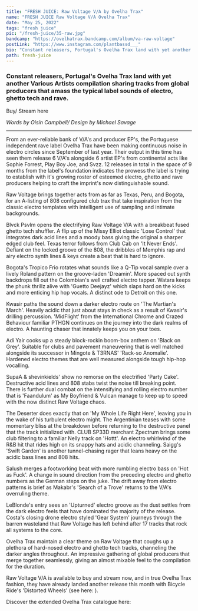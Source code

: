 ---
title: "FRESH JUICE: Raw Voltage V/A by Ovelha Trax"
name: "FRESH JUICE Raw Voltage V/A Ovelha Trax"
date: "May 25, 2022"
tags: "fresh juice"
pic: "/fresh-juice/35-raw.jpg"
bandcamp: "https://ovelhatrax.bandcamp.com/album/va-raw-voltage"
postLink: "https://www.instagram.com/plantbassd___"
bio: "Constant releasers, Portugal's Ovelha Trax land with yet another Various Artists compilation sharing tracks from global producers that amass the typical label sounds of electro, ghetto tech and rave"
path: fresh-juice
---

### Constant releasers, Portugal's Ovelha Trax land with yet another Various Artists compilation sharing tracks from global producers that amass the typical label sounds of electro, ghetto tech and rave.

Buy/ Stream here <HoverLink url="ovelhatrax.bandcamp.com/album/va-raw-voltage" external inline />

<Picture src="/fresh-juice/35-raw-voltage.jpg" alt="raw voltage album art" size={1200} />

<p className="smallText">
  <i>Words by Oisín Campbell/ Design by Michael Savage</i>
</p>

<hr />

From an ever-reliable bank of V/A's and producer EP's, the Portuguese independent rave label Ovelha Trax have been making continuous noise in electro circles since September of last year. Their output in this time has seen them release 6 V/A's alongside 6 artist EP's from continental acts like Sophie Forrest, Play Boy Joe, and Svzz. 12 releases in total in the space of 9 months from the label's foundation indicates the prowess the label is trying to establish with it's growing roster of esteemed electro, ghetto and rave producers helping to craft the imprint's now distinguishable sound.

Raw Voltage brings together acts from as far as Texas, Peru, and Bogota, for an A-listing of 808 configured club trax that take inspiration from the classic electro templates with intelligent use of sampling and intimate backgrounds.

Blvck Psvlm opens the electrifying Raw Voltage V/A with a breakbeat fused ghetto tech shuffler. A flip up of the Missy Elliot classic 'Lose Control' that integrates dark acid lines and a moody bass giving the original a sharper edged club feel.
Texas terror follows from Club Cab on 'It Never Ends'. Defiant on the locked groove of the 808, the dribbles of Memphis rap and airy electro synth lines & keys create a beat that is hard to ignore.

Bogota's Tropico Frio rotates what sounds like a Q-Tip vocal sample over a lively Roland pattern on the groove-laden 'Dreamin'. More spaced out synth backdrops fill out the Colombian's well crafted electro tapper.
Watara keeps the phunk thrillz alive with 'Guetto Deejayz' which slaps hard on the kicks and more enticing hip hop vocals. A distinct ode to Detroit on this one.

Kwasir paths the sound down a darker electro route on 'The Martian's March'. Heavily acidic that just about stays in check as a result of Kwasir's drilling percussion.
'MidFlight' from the International Chrome and Crazed Behaviour familiar PTHGN continues on the journey into the dark realms of electro. A haunting chaser that innately keeps you on your toes.

<Picture src="/fresh-juice/35-ovelha.jpg" alt="ovelha cover pic" width="65%" />

Adi Yair cooks up a steady block-rockin boom-box anthem on 'Black on Grey'. Suitable for clubs and pavement maneuvering that is well matched alongside its successor in Mingote & T3RNAS' 'Rack-so Anomalie'. Hardened electro themes that are well measured alongside tough hip-hop vocalling.

SupaA & shevinkields' show no remorse on the electrified 'Party Cake'. Destructive acid lines and 808 stabs twist the noise till breaking point.
There is further dual combat on the intensifying and rolling electro number that is 'Faandulum' as My Boyfriend & Vulcan manage to keep up to speed with the now distinct Raw Voltage chaos.

The Deserter does exactly that on 'My Whole Life Right Here', leaving you in the wake of his turbulent electro might. The Argentinian teases with some momentary bliss at the breakdown before returning to the destructive panel that the track initialized with.
CLUB SP33D merchant Zpectrum brings some club filtering to a familiar Nelly track on 'Hottt'. An electro whirlwind of the R&B hit that rides high on its snappy hats and acidic channeling.
Saigg's 'Swift Garden' is another tunnel-chasing rager that leans heavy on the acidic bass lines and 808 hits.

Salush merges a footworking beat with more rumbling electro bass on 'Hot as Fuck'. A change in sound direction from the preceding electro and ghetto numbers as the German steps on the juke.
The drift away from electro patterns is brief as Makabr's 'Search of a Trove' returns to the V/A's overruling theme.

LeBlonde's entry sees an 'Upturned' electro groove as the dust settles from the dark electro feels that have dominated the majority of the release.
Costa's closing drone electro styled 'Gear System' journeys through the barren wasteland that Raw Voltage has left behind after 17 tracks that rock all systems to the core.

Ovelha Trax maintain a clear theme on Raw Voltage that coughs up a plethora of hard-nosed electro and ghetto tech tracks, channeling the darker angles throughout. An impressive gathering of global producers that merge together seamlessly, giving an almost mixable feel to the compilation for the duration.

Raw Voltage V/A is available to buy and stream now, and in true Ovelha Trax fashion, they have already landed another release this month with Bicycle Ride's 'Distorted Wheels' (see here: <HoverLink url="ovelhatrax.bandcamp.com/album/bicycle-ride-distorted-wheels-3" external inline /> ).

Discover the extended Ovelha Trax catalogue here: <HoverLink url="ovelhatrax.bandcamp.com/" external inline />

